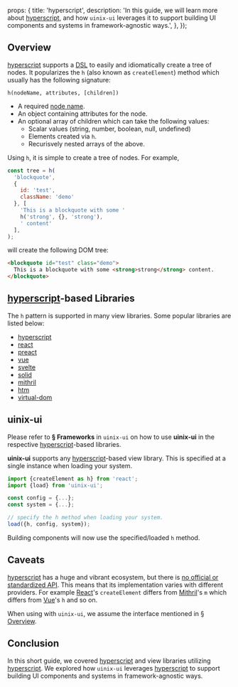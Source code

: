   props: {
    title: 'hyperscript',
    description: 'In this guide, we will learn more about [hyperscript], and how `uinix-ui` leverages it to support building UI components and systems in framework-agnostic ways.',
  },
});

## Overview

[hyperscript] supports a [DSL] to easily and idiomatically create a tree of nodes.  It popularizes the `h` (also known as `createElement`) method which usually has the following signature:

`h(nodeName, attributes, [children])`
- A required [node name].
- An object containing attributes for the node.
- An optional array of children which can take the following values:
  - Scalar values (string, number, boolean, null, undefined)
  - Elements created via `h`.
  - Recurisvely nested arrays of the above.

Using `h`, it is simple to create a tree of nodes.  For example,

```js
const tree = h(
  'blockquote',
  {
    id: 'test',
    className: 'demo'
  }, [
    'This is a blockquote with some '
    h('strong', {}, 'strong'),
    ' content'
  ],
);
```

will create the following DOM tree:

```html
<blockquote id="test" class="demo">
  This is a blockquote with some <strong>strong</strong> content.
</blockquote>
```

## [hyperscript]-based Libraries

The `h` pattern is supported in many view libraries.  Some popular libraries are listed below:
- [hyperscript]
- [react]
- [preact]
- [vue]
- [svelte]
- [solid]
- [mithril]
- [htm]
- [virtual-dom]

## uinix-ui

Please refer to **§ Frameworks** in `uinix-ui` on how to use **uinix-ui** in the respective [hyperscript]-based libraries.

**uinix-ui** supports any [hyperscript]-based view library.  This is specified at a single instance when loading your system.

```js
import {createElement as h} from 'react';
import {load} from 'uinix-ui';

const config = {...};
const system = {...};

// specify the h method when loading your system.
load({h, config, system});
```

Building components will now use the specified/loaded `h` method.

## Caveats

[hyperscript] has a huge and vibrant ecosystem, but there is [no official or standardized API][hyperscript-issue-66].  This means that its implementation varies with different providers.  For example [React]'s `createElement` differs from [Mithril]'s `m` which differs from [Vue]'s `h` and so on.

When using with `uinix-ui`, we assume the interface mentioned in [§ Overview](#overview).

## Conclusion

In this short guide, we covered [hyperscript] and view libraries utilizing [hyperscript].  We explored how `uinix-ui` leverages [hyperscript] to support building UI components and systems in framework-agnostic ways.

[dsl]: https://en.wikipedia.org/wiki/Domain-specific_language
[htm]: https://github.com/developit/htm
[hyperscript]: https://github.com/hyperhype/hyperscript
[hyperscript-issue-66]: https://github.com/hyperhype/hyperscript/issues/66
[mithril]: https://github.com/MithrilJS/mithril.js
[node name]: https://developer.mozilla.org/en-US/docs/Web/API/Node/nodeName
[preact]: https://github.com/preactjs/preact
[react]: https://github.com/facebook/react
[solid]: https://github.com/solidjs/solid
[svelte]: https://github.com/sveltejs/svelte
[virtual-dom]: https://github.com/Matt-Esch/virtual-dom
[vue]: https://github.com/vuejs/vue
